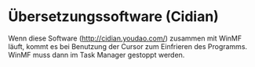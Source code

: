 # Übersetzungssoftware (Cidian)

Wenn diese Software (http://cidian.youdao.com/) zusammen mit WinMF läuft, kommt es bei Benutzung der Cursor zum Einfrieren des Programms. WinMF muss dann im Task Manager gestoppt werden.
